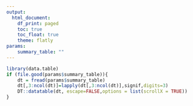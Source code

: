 ```yaml
---
output:
  html_document:
    df_print: paged
    toc: true
    toc_float: true
    theme: flatly
params:
    summary_table: ""
---
```


```r
library(data.table)
if (file.good(params$summary_table)){
    dt = fread(params$summary_table)
    dt[,3:ncol(dt)]=lapply(dt[,3:ncol(dt)],signif,digits=3)
    DT::datatable(dt, escape=FALSE,options = list(scrollX = TRUE))
}
```
